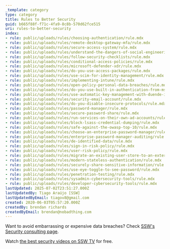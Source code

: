 ```yaml
---
_template: category
type: category
title: Rules to Better Security
guid: b665f88f-f71c-4fa9-8c8b-570d62fce515
uri: rules-to-better-security
index:
- rule: public/uploads/rules/choosing-authentication/rule.mdx
- rule: public/uploads/rules/remote-desktop-gateway-mfa/rule.mdx
- rule: public/uploads/rules/secure-access-system/rule.mdx
- rule: public/uploads/rules/understand-the-dangers-of-social-engineering/rule.mdx
- rule: public/uploads/rules/follow-security-checklists/rule.mdx
- rule: public/uploads/rules/conditional-access-policies/rule.mdx
- rule: public/uploads/rules/microsoft-defender-xdr/rule.mdx
- rule: public/uploads/rules/do-you-use-access-packages/rule.mdx
- rule: public/uploads/rules/use-scim-for-identity-management/rule.mdx
- rule: public/uploads/rules/implementing-intune/rule.mdx
- rule: public/uploads/rules/open-policy-personal-data-breaches/rule.mdx
- rule: public/uploads/rules/do-you-use-built-in-authentication-from-ms/rule.mdx
- rule: public/uploads/rules/use-automatic-key-management-with-duende-identityserver/rule.mdx
- rule: public/uploads/rules/security-email-account/rule.mdx
- rule: public/uploads/rules/do-you-disable-insecure-protocols/rule.mdx
- rule: public/uploads/rules/password-manager/rule.mdx
- rule: public/uploads/rules/secure-password-share/rule.mdx
- rule: public/uploads/rules/run-services-on-their-own-ad-accounts/rule.mdx
- rule: public/uploads/rules/block-lsass-credential-dumping/rule.mdx
- rule: public/uploads/rules/safe-against-the-owasp-top-10/rule.mdx
- rule: public/uploads/rules/choose-an-enterprise-password-manager/rule.mdx
- rule: public/uploads/rules/enterprise-password-manager-auditing/rule.mdx
- rule: public/uploads/rules/de-identified-data/rule.mdx
- rule: public/uploads/rules/sign-in-risk-policy/rule.mdx
- rule: public/uploads/rules/user-risk-policy/rule.mdx
- rule: public/uploads/rules/migrate-an-existing-user-store-to-an-externalauthprovider/rule.mdx
- rule: public/uploads/rules/modern-stateless-authentication/rule.mdx
- rule: public/uploads/rules/securely-share-sensitive-information/rule.mdx
- rule: public/uploads/rules/use-eye-toggle-to-see-password/rule.mdx
- rule: public/uploads/rules/penetration-testing/rule.mdx
- rule: public/uploads/rules/sysadmin-cybersecurity-tools/rule.mdx
- rule: public/uploads/rules/developer-cybersecurity-tools/rule.mdx
lastUpdated: 2025-07-02T23:51:27.000Z
lastUpdatedBy: Tiago Araújo [SSW]
lastUpdatedByEmail: tiagov8@gmail.com
created: 2020-06-03T05:57:20.000Z
createdBy: brendan richards
createdByEmail: brendan@nobadthing.com
---
```


Want to avoid embarrassing or expensive data breaches? Check [SSW's Security consulting page](https://www.ssw.com.au/consulting/security).

Watch [the best security videos on SSW TV](https://tv.ssw.com/category/security) for free.
